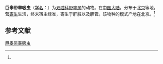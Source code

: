 {{Speciesbox
| name = 巨睾带睾吸虫
| status = 
| status_system = 
| image = 
| genus = Zonorchis
| species = macrorchis
| authority = (Faust, 1966)<ref name='id9953'>{{cite web| url =http://www.bioinfo.cn/db05/BjdwSpecies.php?action=view&id=9953| title =巨睾带睾吸虫| work =《中国动物物种编目数据库》| publisher =中国科学院微生物研究所| author =中国科学院动物研究所| accessdate =2009-04-16| deadurl =yes| archiveurl =https://web.archive.org/web/20160305012831/http://www.bioinfo.cn/db05/BjdwSpecies.php?action=view&id=9953| archivedate =2016-03-05}}</ref>
}}

'''巨睾带睾吸虫'''（[[学名|学名]]：{{lang|la|''Zonorchis macrorchis''}}）为[[双腔科|双腔科]][[带睾属|带睾属]]的动物。在[[中国大陆|中国大陆]]，分布于[[北京|北京]]等地，营[[寄生|寄生]]生活，终末宿主绿雀，寄生于肝脏以及胆管。该物种的模式产地在北京。<ref name='id9953'/>

== 参考文献 ==
{{reflist}}

{{Wikispecies|Zonorchis macrorchis}}

[[Category:带睾属|巨睾带睾吸虫]]


{{吸虫小作品}}